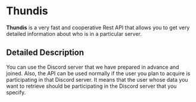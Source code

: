 # Thundis

**Thundis** is a very fast and cooperative Rest API that allows you to get very detailed information about who is in a particular server.

## Detailed Description
You can use the Discord server that we have prepared in advance and joined.
Also, the API can be used normally if the user you plan to acquire is participating in that Discord server.
It means that the user whose data you want to retrieve should be participating in the Discord server that you specify.